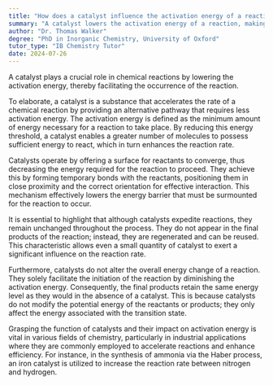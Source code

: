 ```yaml
---
title: "How does a catalyst influence the activation energy of a reaction?"
summary: "A catalyst lowers the activation energy of a reaction, making it easier for the reaction to occur."
author: "Dr. Thomas Walker"
degree: "PhD in Inorganic Chemistry, University of Oxford"
tutor_type: "IB Chemistry Tutor"
date: 2024-07-26
---
```


A catalyst plays a crucial role in chemical reactions by lowering the activation energy, thereby facilitating the occurrence of the reaction.

To elaborate, a catalyst is a substance that accelerates the rate of a chemical reaction by providing an alternative pathway that requires less activation energy. The activation energy is defined as the minimum amount of energy necessary for a reaction to take place. By reducing this energy threshold, a catalyst enables a greater number of molecules to possess sufficient energy to react, which in turn enhances the reaction rate.

Catalysts operate by offering a surface for reactants to converge, thus decreasing the energy required for the reaction to proceed. They achieve this by forming temporary bonds with the reactants, positioning them in close proximity and the correct orientation for effective interaction. This mechanism effectively lowers the energy barrier that must be surmounted for the reaction to occur.

It is essential to highlight that although catalysts expedite reactions, they remain unchanged throughout the process. They do not appear in the final products of the reaction; instead, they are regenerated and can be reused. This characteristic allows even a small quantity of catalyst to exert a significant influence on the reaction rate.

Furthermore, catalysts do not alter the overall energy change of a reaction. They solely facilitate the initiation of the reaction by diminishing the activation energy. Consequently, the final products retain the same energy level as they would in the absence of a catalyst. This is because catalysts do not modify the potential energy of the reactants or products; they only affect the energy associated with the transition state.

Grasping the function of catalysts and their impact on activation energy is vital in various fields of chemistry, particularly in industrial applications where they are commonly employed to accelerate reactions and enhance efficiency. For instance, in the synthesis of ammonia via the Haber process, an iron catalyst is utilized to increase the reaction rate between nitrogen and hydrogen.
    